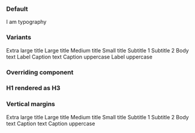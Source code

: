 

<Meta title="React Components/Typography" component={IcTypography} />

<Description markdown={readme} />

### Default

<Canvas>
  <Story name="Default">
    <IcTypography>I am typography</IcTypography>
  </Story>
</Canvas>

### Variants

<Canvas>
  <Story name="Variants">
    <IcTypography variant="h1">Extra large title</IcTypography>
    <IcTypography variant="h2">Large title</IcTypography>
    <IcTypography variant="h3">Medium title</IcTypography>
    <IcTypography variant="h4">Small title</IcTypography>
    <IcTypography variant="subtitle-large">Subtitle 1</IcTypography>
    <IcTypography variant="subtitle-small">Subtitle 2</IcTypography>
    <IcTypography variant="body">Body text</IcTypography>
    <IcTypography variant="label">Label</IcTypography>
    <IcTypography variant="caption">Caption text</IcTypography>
    <IcTypography variant="caption-uppercase">Caption uppercase</IcTypography>
    <IcTypography variant="label-uppercase">Label uppercase</IcTypography>
  </Story>
</Canvas>

### Overriding component

<Canvas>
  <Story name="Component override">
    <IcTypography variant="h1">
      <h3>H1 rendered as H3</h3>
      </IcTypography>
  </Story>
</Canvas>

### Vertical margins

<Canvas>
  <Story name="Vertical margins">
    <IcTypography applyVerticalMargins variant="h1">Extra large title</IcTypography>
    <IcTypography applyVerticalMargins variant="h2">Large title</IcTypography>
    <IcTypography applyVerticalMargins variant="h3">Medium title</IcTypography>
    <IcTypography applyVerticalMargins variant="h4">Small title</IcTypography>
    <IcTypography applyVerticalMargins variant="subtitle-large">Subtitle 1</IcTypography>
    <IcTypography applyVerticalMargins variant="subtitle-small">Subtitle 2</IcTypography>
    <IcTypography applyVerticalMargins variant="body">Body text</IcTypography>
    <IcTypography applyVerticalMargins variant="caption">Caption text</IcTypography>
    <IcTypography applyVerticalMargins variant="caption-uppercase">Caption uppercase</IcTypography>
  </Story>
</Canvas>



